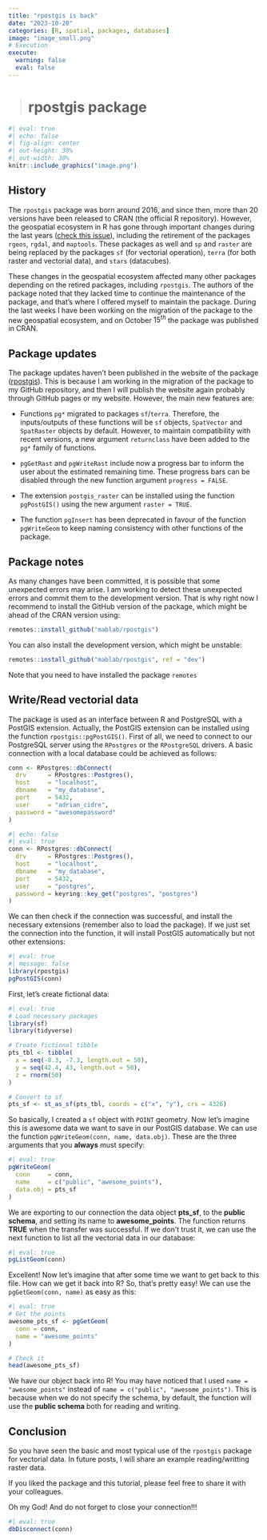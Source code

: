 ```yaml
---
title: "rpostgis is back"
date: "2023-10-20"
categories: [R, spatial, packages, databases]
image: "image_small.png"
# Execution 
execute: 
  warning: false
  eval: false
---
```


> # **rpostgis package**

```r
#| eval: true
#| echo: false
#| fig-align: center
#| out-height: 30%
#| out-width: 30%
knitr::include_graphics("image.png")
```

## History

The `rpostgis` package was born around 2016, and since then, more than 20 versions have been released to CRAN (the official R repository). However, the geospatial ecosystem in R has gone through important changes during the last years ([check this issue](https://r-spatial.org/r/2022/04/12/evolution.html)), including the retirement of the packages `rgeos`, `rgdal`, and `maptools`. These packages as well and `sp` and `raster` are being replaced by the packages `sf` (for vectorial operation), `terra` (for both raster and vectorial data), and `stars` (datacubes).

These changes in the geospatial ecosystem affected many other packages depending on the retired packages, including `rpostgis`. The authors of the package noted that they lacked time to continue the maintenance of the package, and that's where I offered myself to maintain the package. During the last weeks I have been working on the migration of the package to the new geospatial ecosystem, and on October $15^{th}$ the package was published in CRAN.

## Package updates

The package updates haven't been published in the website of the package ([rpostgis](https://mablab.org/rpostgis/)). This is because I am working in the migration of the package to my GitHub repository, and then I will publish the website again probably through GitHub pages or my website. However, the main new features are:

-   Functions `pg*` migrated to packages `sf`/`terra`. Therefore, the inputs/outputs of these functions will be `sf` objects, `SpatVector` and `SpatRaster` objects by default. However, to maintain compatibility with recent versions, a new argument `returnclass` have been added to the `pg*` family of functions.

-   `pgGetRast` and `pgWriteRast` include now a progress bar to inform the user about the estimated remaining time. These progress bars can be disabled through the new function argument `progress = FALSE`.

-   The extension `postgis_raster` can be installed using the function `pgPostGIS()` using the new argument `raster = TRUE`.

-   The function `pgInsert` has been deprecated in favour of the function `pgWriteGeom` to keep naming consistency with other functions of the package.

## Package notes

As many changes have been committed, it is possible that some unexpected errors may arise. I am working to detect these unexpected errors and commit them to the development version. That is why right now I recommend to install the GitHub version of the package, which might be ahead of the CRAN version using:

```r
remotes::install_github("mablab/rpostgis")
```

You can also install the development version, which might be unstable:

```r
remotes::install_github("mablab/rpostgis", ref = "dev")
```

::: callout-caution
Note that you need to have installed the package `remotes`
:::

## Write/Read vectorial data

The package is used as an interface between R and PostgreSQL with a PostGIS extension. Actually, the PostGIS extension can be installed using the function `rpostgis::pgPostGIS()`. First of all, we need to connect to our PostgreSQL server using the `RPostgres` or the `RPostgreSQL` drivers. A basic connection with a local database could be achieved as follows:

```r
conn <- RPostgres::dbConnect(
  drv      = RPostgres::Postgres(),
  host     = "localhost",
  dbname   = "my_database",
  port     = 5432,
  user     = "adrian_cidre",
  password = "awesomepassword"
)
```

```r
#| echo: false
#| eval: true
conn <- RPostgres::dbConnect(
  drv      = RPostgres::Postgres(),
  host     = "localhost",
  dbname   = "my_database",
  port     = 5432,
  user     = "postgres",
  password = keyring::key_get("postgres", "postgres")
)
```

We can then check if the connection was successful, and install the necessary extensions (remember also to load the package). If we just set the connection into the function, it will install PostGIS automatically but not other extensions:

```r
#| eval: true
#| message: false
library(rpostgis)
pgPostGIS(conn)
```

First, let's create fictional data:

```r
#| eval: true
# Load necessary packages
library(sf)
library(tidyverse)

# Create fictional tibble
pts_tbl <- tibble(
  x = seq(-8.3, -7.3, length.out = 50),
  y = seq(42.4, 43, length.out = 50),
  z = rnorm(50)
)

# Convert to sf
pts_sf <- st_as_sf(pts_tbl, coords = c("x", "y"), crs = 4326)
```

So basically, I created a `sf` object with `POINT` geometry. Now let's imagine this is awesome data we want to save in our PostGIS database. We can use the function `pgWriteGeom(conn, name, data.obj)`. These are the three arguments that you **always** must specify:

```r
#| eval: true
pgWriteGeom(
  conn     = conn,
  name     = c("public", "awesome_points"),
  data.obj = pts_sf
)
```

We are exporting to our connection the data object **pts_sf**, to the **public schema**, and setting its name to **awesome_points**. The function returns **TRUE** when the transfer was successful. If we don't trust it, we can use the next function to list all the vectorial data in our database:

```r
#| eval: true
pgListGeom(conn)
```

Excellent! Now let's imagine that after some time we want to get back to this file. How can we get it back into R? So, that's pretty easy! We can use the `pgGetGeom(conn, name)` as easy as this:

```r
#| eval: true
# Get the points
awesome_pts_sf <- pgGetGeom(
  conn = conn,
  name = "awesome_points"
)

# Check it
head(awesome_pts_sf)
```

We have our object back into R! You may have noticed that I used `name = "awesome_points"` instead of `name = c("public", "awesome_points")`. This is because when we do not specify the schema, by default, the function will use the **public schema** both for reading and writing.

## Conclusion

So you have seen the basic and most typical use of the `rpostgis` package for vectorial data. In future posts, I will share an example reading/writting raster data.

If you liked the package and this tutorial, please feel free to share it with your colleagues.

::: callout-warning
Oh my God! And do not forget to close your connection!!!

```r
#| eval: true
dbDisconnect(conn)
```
:::

